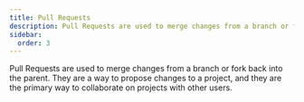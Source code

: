```yaml
---
title: Pull Requests
description: Pull Requests are used to merge changes from a branch or fork back into the parent
sidebar:
  order: 3
---
```


Pull Requests are used to merge changes from a branch or fork back into the parent. They are a way to propose changes to a project, and they are the primary way to collaborate on projects with other users.
